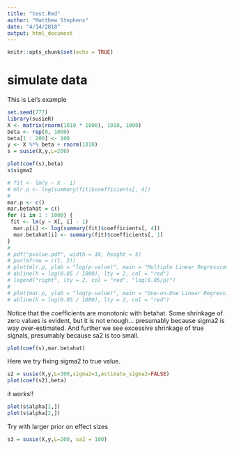 ```yaml
---
title: "test.Rmd"
author: "Matthew Stephens"
date: "4/14/2018"
output: html_document
---
```


```r
knitr::opts_chunk$set(echo = TRUE)
```

# simulate data

This is Lei's example
```r
set.seed(777)
library(susieR)
X <- matrix(rnorm(1010 * 1000), 1010, 1000)
beta <- rep(0, 1000)
beta[1 : 200] <- 100
y <- X %*% beta + rnorm(1010)
s = susie(X,y,L=200)

plot(coef(s),beta)
s$sigma2

# fit <- lm(y ~ X - 1)
# mlr.p <- log(summary(fit)$coefficients[, 4])
# 
mar.p <- c()
mar.betahat = c()
for (i in 1 : 1000) {
 fit <- lm(y ~ X[, i] - 1)
  mar.p[i] <- log(summary(fit)$coefficients[, 4])
  mar.betahat[i] <- summary(fit)$coefficients[, 1]
}
# 
# pdf("pvalue.pdf", width = 10, height = 5)
# par(mfrow = c(1, 2))
# plot(mlr.p, ylab = "log(p-value)", main = "Multiple Linear Regression")
# abline(h = log(0.05 / 1000), lty = 2, col = "red")
# legend("right", lty = 2, col = "red", "log(0.05/p)")
# 
# plot(mar.p, ylab = "log(p-value)", main = "One-on-One Linear Regression")
# abline(h = log(0.05 / 1000), lty = 2, col = "red")
```

Notice that the coefficients are monotonic with betahat. Some shrinkage of zero values is evident, but it is not enough... presumably because sigma2 is way over-estimated. And further we see excessive shrinkage of true signals, presumably because sa2 is too small.
```r
plot(coef(s),mar.betahat)
```


Here we try fixing sigma2 to true value.
```r
s2 = susie(X,y,L=300,sigma2=1,estimate_sigma2=FALSE)
plot(coef(s2),beta)
```
it works!!

```r
plot(s$alpha[1,])
plot(s$alpha[2,])
```

Try with larger prior on effect sizes
```r
s3 = susie(X,y,L=200, sa2 = 100)
```


